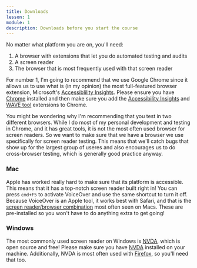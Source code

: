 ```yaml
---
title: Downloads
lesson: 1
module: 1
description: Downloads before you start the course
---
```


No matter what platform you are on, you'll need:

1. A browser with extensions that let you do automated testing and audits
2. A screen reader
3. The browser that is most frequently used with that screen reader

For number 1, I'm going to recommend that we use Google Chrome since it allows us to use what is (in my opinion) the most full-featured browser extension, Microsoft's [Accessiblility Insights](https://chrome.google.com/webstore/detail/accessibility-insights-fo/pbjjkligggfmakdaogkfomddhfmpjeni).
Please ensure you have [Chrome](https://www.google.com/chrome/browser/) installed and then make sure you add the [Accessibility Insights](https://chrome.google.com/webstore/detail/accessibility-insights-fo/pbjjkligggfmakdaogkfomddhfmpjeni) and [WAVE tool](https://chrome.google.com/webstore/detail/wave-evaluation-tool/jbbplnpkjmmeebjpijfedlgcdilocofh) extensions to Chrome.

You might be wondering why I'm recommending that you test in two different browsers. While I do most of my personal development and testing in Chrome, and it has great tools, it is not the most often used browser for screen readers. So we want to make sure that we have a browser we use specifically for screen reader testing. This means that we'll catch bugs that show up for the largest group of useres and also encourages us to do cross-browser testing, which is generally good practice anyway.

### Mac

Apple has worked really hard to make sure that its platform is accessible. This means that it has a top-notch screen reader built right in!
You can press `cmd+F5` to activate VoiceOver and use the same shortcut to turn it off.
Because VoiceOver is an Apple tool, it works best with Safari, and that is the [screen reader/browser combination](https://webaim.org/projects/screenreadersurvey8/#browsercombos) most often seen on Macs.
These are pre-installed so you won't have to do anything extra to get going!

### Windows

The most commonly used screen reader on Windows is [NVDA](https://www.nvaccess.org/download/), which is open source and free!
Please make sure you have [NVDA](https://www.nvaccess.org/download/) installed on your machine. Additionally, NVDA is most often used with [Firefox](https://www.mozilla.org/firefox), so you'll need that too.
